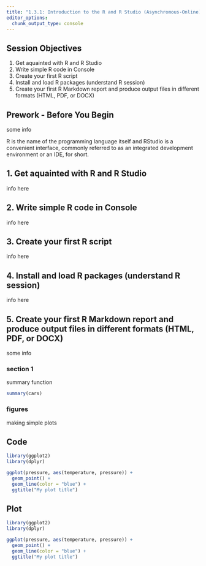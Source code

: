 ```yaml
---
title: "1.3.1: Introduction to the R and R Studio (Asynchromous-Online)"
editor_options: 
  chunk_output_type: console
---
```


## Session Objectives

1. Get aquainted with R and R Studio
2. Write simple R code in Console
3. Create your first R script 
4. Install and load R packages (understand R session)
5. Create your first R Markdown report and produce output files in different formats (HTML, PDF, or DOCX)

## Prework - Before You Begin

some info

::: callout-note
R is the name of the programming language itself and RStudio is a convenient interface, commonly referred to as an integrated development environment or an IDE, for short.
:::

## 1. Get aquainted with R and R Studio

info here 

## 2. Write simple R code in Console

info here 

## 3. Create your first R script 

info here 

## 4. Install and load R packages (understand R session)

info here 

## 5. Create your first R Markdown report and produce output files in different formats (HTML, PDF, or DOCX)


some info

### section 1

summary function

```r
summary(cars)
```

### figures

making simple plots

::: {.panel-tabset}

## Code

```r
library(ggplot2)
library(dplyr)

ggplot(pressure, aes(temperature, pressure)) +
  geom_point() +
  geom_line(color = "blue") +
  ggtitle("My plot title")
```

## Plot

```r
library(ggplot2)
library(dplyr)

ggplot(pressure, aes(temperature, pressure)) +
  geom_point() +
  geom_line(color = "blue") +
  ggtitle("My plot title")
```

:::

